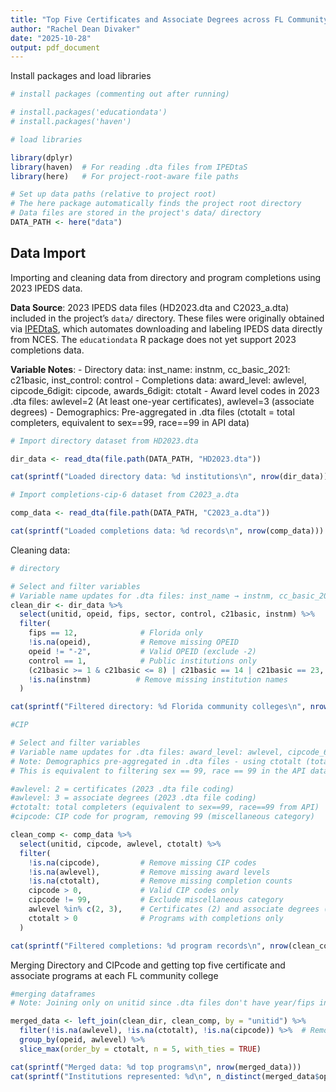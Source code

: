 ```yaml
---
title: "Top Five Certificates and Associate Degrees across FL Community Colleges"
author: "Rachel Dean Divaker"
date: "2025-10-28"
output: pdf_document
---
```



Install packages and load libraries
```r
# install packages (commenting out after running)

# install.packages('educationdata')
# install.packages('haven')

# load libraries

library(dplyr)
library(haven)  # For reading .dta files from IPEDtaS
library(here)   # For project-root-aware file paths

# Set up data paths (relative to project root)
# The here package automatically finds the project root directory
# Data files are stored in the project's data/ directory
DATA_PATH <- here("data")
```

## Data Import

Importing and cleaning data from directory and program completions using 2023 IPEDS data.

**Data Source**: 2023 IPEDS data files (HD2023.dta and C2023_a.dta) included in the project's `data/` directory. These files were originally obtained via [IPEDtaS](https://github.com/ttalVlatt/IPEDtaS), which automates downloading and labeling IPEDS data directly from NCES. The `educationdata` R package does not yet support 2023 completions data.

**Variable Notes**:
- Directory data: inst_name: instnm, cc_basic_2021: c21basic, inst_control: control
- Completions data: award_level: awlevel, cipcode_6digit: cipcode, awards_6digit: ctotalt
- Award level codes in 2023 .dta files: awlevel=2 (At least one-year certificates), awlevel=3 (associate degrees)
- Demographics: Pre-aggregated in .dta files (ctotalt = total completers, equivalent to sex==99, race==99 in API data)

```r
# Import directory dataset from HD2023.dta

dir_data <- read_dta(file.path(DATA_PATH, "HD2023.dta"))

cat(sprintf("Loaded directory data: %d institutions\n", nrow(dir_data)))
```

```r
# Import completions-cip-6 dataset from C2023_a.dta

comp_data <- read_dta(file.path(DATA_PATH, "C2023_a.dta"))

cat(sprintf("Loaded completions data: %d records\n", nrow(comp_data)))
```

Cleaning data:

```r
# directory

# Select and filter variables
# Variable name updates for .dta files: inst_name → instnm, cc_basic_2021 → c21basic, inst_control → control
clean_dir <- dir_data %>%
  select(unitid, opeid, fips, sector, control, c21basic, instnm) %>%
  filter(
    fips == 12,              # Florida only
    !is.na(opeid),           # Remove missing OPEID
    opeid != "-2",           # Valid OPEID (exclude -2)
    control == 1,            # Public institutions only
    (c21basic >= 1 & c21basic <= 8) | c21basic == 14 | c21basic == 23,  # Community college Carnegie classifications
    !is.na(instnm)          # Remove missing institution names
  )

cat(sprintf("Filtered directory: %d Florida community colleges\n", nrow(clean_dir)))
```

```r
#CIP

# Select and filter variables
# Variable name updates for .dta files: award_level: awlevel, cipcode_6digit: cipcode, awards_6digit: ctotalt
# Note: Demographics pre-aggregated in .dta files - using ctotalt (total completers, all demographics)
# This is equivalent to filtering sex == 99, race == 99 in the API data

#awlevel: 2 = certificates (2023 .dta file coding)
#awlevel: 3 = associate degrees (2023 .dta file coding)
#ctotalt: total completers (equivalent to sex==99, race==99 from API)
#cipcode: CIP code for program, removing 99 (miscellaneous category)

clean_comp <- comp_data %>%
  select(unitid, cipcode, awlevel, ctotalt) %>%
  filter(
    !is.na(cipcode),         # Remove missing CIP codes
    !is.na(awlevel),         # Remove missing award levels
    !is.na(ctotalt),         # Remove missing completion counts
    cipcode > 0,             # Valid CIP codes only
    cipcode != 99,           # Exclude miscellaneous category
    awlevel %in% c(2, 3),    # Certificates (2) and associate degrees (3) only
    ctotalt > 0              # Programs with completions only
  )

cat(sprintf("Filtered completions: %d program records\n", nrow(clean_comp)))
```


Merging Directory and CIPcode and getting top five certificate and associate programs at each FL community college
```r
#merging dataframes
# Note: Joining only on unitid since .dta files don't have year/fips in completions data the same way

merged_data <- left_join(clean_dir, clean_comp, by = "unitid") %>%
  filter(!is.na(awlevel), !is.na(ctotalt), !is.na(cipcode)) %>%  # Remove rows with missing completion data
  group_by(opeid, awlevel) %>%
  slice_max(order_by = ctotalt, n = 5, with_ties = TRUE)

cat(sprintf("Merged data: %d top programs\n", nrow(merged_data)))
cat(sprintf("Institutions represented: %d\n", n_distinct(merged_data$opeid)))
  


```


